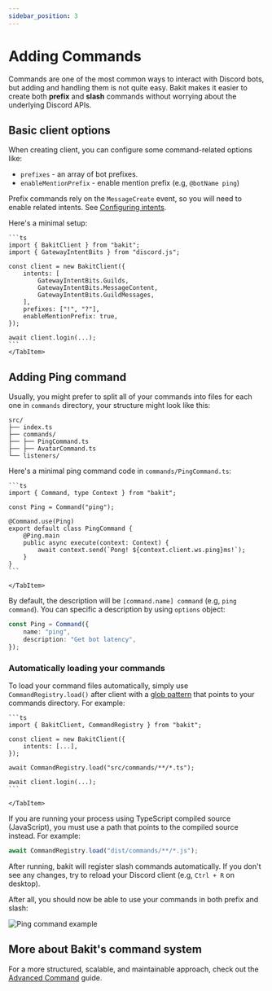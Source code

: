 ```yaml
---
sidebar_position: 3
---
```



# Adding Commands

Commands are one of the most common ways to interact with Discord bots, but adding and handling them is not quite easy.
Bakit makes it easier to create both **prefix** and **slash** commands without worrying about the underlying Discord APIs.

## Basic client options

When creating client, you can configure some command-related options like:

- `prefixes` - an array of bot prefixes.
- `enableMentionPrefix` - enable mention prefix (e.g, `@botName ping`)

<Admonition type="info" title="Configuring intents">

Prefix commands rely on the `MessageCreate` event, so you will need to enable related intents. See [Configuring intents](/docs/guide/getting-started/quick-start#configuring-intents).

</Admonition>

Here's a minimal setup:

<Tabs>
	<TabItem value="code" label="src/index.ts">
	
	```ts
	import { BakitClient } from "bakit";
	import { GatewayIntentBits } from "discord.js";

    const client = new BakitClient({
    	intents: [
    		GatewayIntentBits.Guilds,
    		GatewayIntentBits.MessageContent,
    		GatewayIntentBits.GuildMessages,
    	],
    	prefixes: ["!", "?"],
    	enableMentionPrefix: true,
    });

    await client.login(...);
    ```
    </TabItem>

</Tabs>

## Adding Ping command

Usually, you might prefer to split all of your commands into files for each one in `commands` directory, your structure might look like this:

```
src/
├── index.ts
├── commands/
├── ├── PingCommand.ts
├── ├── AvatarCommand.ts
└── listeners/
```

Here's a minimal ping command code in `commands/PingCommand.ts`:

<Tabs>
	<TabItem value="code" label="src/commands/PingCommand.ts">
	
	```ts
	import { Command, type Context } from "bakit";

    const Ping = Command("ping");

    @Command.use(Ping)
    export default class PingCommand {
    	@Ping.main
    	public async execute(context: Context) {
    		await context.send(`Pong! ${context.client.ws.ping}ms!`);
    	}
    }
    ```

    </TabItem>

</Tabs>

By default, the description will be `[command.name] command` (e.g, `ping command`). You can specific a description by using `options` object:

```ts
const Ping = Command({
	name: "ping",
	description: "Get bot latency",
});
```

### Automatically loading your commands

To load your command files automatically, simply use `CommandRegistry.load()` after client with a [glob pattern](https://www.malikbrowne.com/blog/a-beginners-guide-glob-patterns/) that points to your commands directory. 
For example:

<Tabs>
	<TabItem value="code" label="src/index.ts">
	
	```ts
	import { BakitClient, CommandRegistry } from "bakit";

    const client = new BakitClient({
    	intents: [...],
    });

    await CommandRegistry.load("src/commands/**/*.ts");

    await client.login(...);
    ```

    </TabItem>

</Tabs>

<Admonition type="caution" title="Use a correct path to your source code">
	
If you are running your process using TypeScript compiled source (JavaScript), you must use a path that points to the compiled source instead. For example:

```ts
await CommandRegistry.load("dist/commands/**/*.js");
```

</Admonition>

<Admonition type="info" title="Load handlers in parallel">

</Admonition>

After running, bakit will register slash commands automatically. If you don't see any changes, try to reload your Discord client (e.g, `Ctrl + R` on desktop).

After all, you should now be able to use your commands in both prefix and slash:

![Ping command example](/img/ping-example.png)

## More about Bakit's command system

For a more structured, scalable, and maintainable approach, check out the [Advanced Command](/docs/category/command) guide.  
